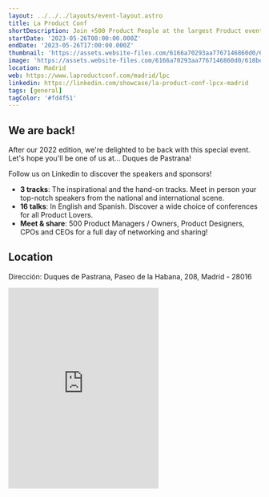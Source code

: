 ```yaml
---
layout: ../../../layouts/event-layout.astro
title: La Product Conf
shortDescription: Join +500 Product People at the largest Product event in Madrid. La Product Conf is an annual landmark for the Product Community
startDate: '2023-05-26T08:00:00.000Z'
endDate: '2023-05-26T17:00:00.000Z'
thumbnail: 'https://assets.website-files.com/6166a70293aa7767146860d0/618befcda919426565a381fb_Ban_LPC%20(1).png'
image: 'https://assets.website-files.com/6166a70293aa7767146860d0/618befcda919426565a381fb_Ban_LPC%20(1).png'
location: Madrid
web: https://www.laproductconf.com/madrid/lpc
linkedin: https://linkedin.com/showcase/la-product-conf-lpcx-madrid
tags: [general]
tagColor: '#fd4f51'
---
```


## We are back!

After our 2022 edition, we're delighted to be back with this special event. Let's hope you'll be one of us at... Duques de Pastrana!

Follow us on Linkedin to discover the speakers and sponsors!

- **3 tracks**: The inspirational and the hand-on tracks. Meet in person your top-notch speakers from the national and international scene.
- **16 talks**: In English and Spanish. Discover a wide choice of conferences for all Product Lovers.
- **Meet & share**: 500 Product Managers / Owners, Product Designers, CPOs and CEOs for a full day of networking and sharing!

## Location

Dirección: Duques de Pastrana, Paseo de la Habana, 208, Madrid - 28016

<iframe
  className="w-full"
  height="400px"
  style="border:none;overflow:hidden"
  marginheight="0"
  marginwidth="0"
  aria-label="Duques de Pastrana, Paseo de la Habana, 208, Madrid - 28016"
  class="sek-lazy-loaded"
  src="https://www.google.com/maps/embed?pb=!1m18!1m12!1m3!1d3035.3895484159675!2d-3.680400620008553!3d40.466646260626774!2m3!1f0!2f0!3f0!3m2!1i1024!2i768!4f13.1!3m3!1m2!1s0xd42293cf21991c1%3A0xc8713311b96415d6!2sPalacete%20de%20los%20Duques%20de%20Pastrana!5e0!3m2!1sen!2ses!4v1675690862633!5m2!1sen!2ses"
></iframe>
